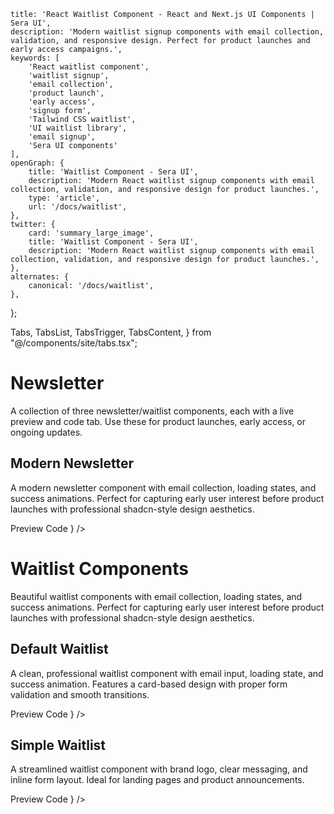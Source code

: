     title: 'React Waitlist Component - React and Next.js UI Components | Sera UI',
    description: 'Modern waitlist signup components with email collection, validation, and responsive design. Perfect for product launches and early access campaigns.',
    keywords: [
        'React waitlist component',
        'waitlist signup',
        'email collection',
        'product launch',
        'early access',
        'signup form',
        'Tailwind CSS waitlist',
        'UI waitlist library',
        'email signup',
        'Sera UI components'
    ],
    openGraph: {
        title: 'Waitlist Component - Sera UI',
        description: 'Modern React waitlist signup components with email collection, validation, and responsive design for product launches.',
        type: 'article',
        url: '/docs/waitlist',
    },
    twitter: {
        card: 'summary_large_image',
        title: 'Waitlist Component - Sera UI',
        description: 'Modern React waitlist signup components with email collection, validation, and responsive design for product launches.',
    },
    alternates: {
        canonical: '/docs/waitlist',
    },
};

  Tabs,
  TabsList,
  TabsTrigger,
  TabsContent,
} from "@/components/site/tabs.tsx";


# Newsletter <AI dir="left"/>
A collection of three newsletter/waitlist components, each with a live preview and code tab. Use these for product launches, early access, or ongoing updates.

## Modern Newsletter 
A modern newsletter component with email collection, loading states, and success animations. Perfect for capturing early user interest before product launches with professional shadcn-style design aesthetics.

<Tabs defaultValue="preview" className="">
  <TabsList>
    <TabsTrigger value="preview">Preview</TabsTrigger>
    <TabsTrigger value="code">Code</TabsTrigger>
  </TabsList>
  <TabsContent value="preview">
    <ComponentRenderer component={<NewsletterSection />} />
  </TabsContent>
  <TabsContent value="code">
    <CodeBlock filePath="src/app/docs/waitlist/waitlist3.tsx" />
  </TabsContent>
</Tabs>


# Waitlist Components

Beautiful waitlist components with email collection, loading states, and success animations. Perfect for capturing early user interest before product launches with professional shadcn-style design aesthetics.


## Default Waitlist

A clean, professional waitlist component with email input, loading state, and success animation. Features a card-based design with proper form validation and smooth transitions.

<Tabs defaultValue="preview" className="">
  <TabsList>
    <TabsTrigger value="preview">Preview</TabsTrigger>
    <TabsTrigger value="code">Code</TabsTrigger>
  </TabsList>
  <TabsContent value="preview">
    <ComponentRenderer component={<Waitlist />} />
  </TabsContent>
  <TabsContent value="code">
    <CodeBlock filePath="src/app/docs/waitlist/waitlist.tsx" />
  </TabsContent>
</Tabs>

## Simple Waitlist

A streamlined waitlist component with brand logo, clear messaging, and inline form layout. Ideal for landing pages and product announcements.

<Tabs defaultValue="preview" className="">
  <TabsList>
    <TabsTrigger value="preview">Preview</TabsTrigger>
    <TabsTrigger value="code">Code</TabsTrigger>
  </TabsList>
  <TabsContent value="preview">
    <ComponentRenderer component={<Waitlist2 />} />
  </TabsContent>
  <TabsContent value="code">
    <CodeBlock filePath="src/app/docs/waitlist/waitlist2.tsx" />
  </TabsContent>
</Tabs>
